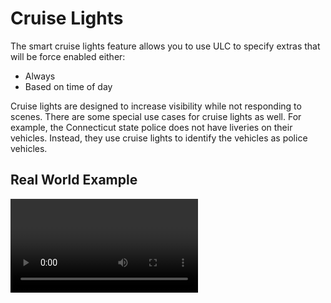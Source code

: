 
# Cruise Lights

The smart cruise lights feature allows you to use ULC to specify extras that will be force enabled either:
- Always
- Based on time of day

Cruise lights are designed to increase visibility while not responding to scenes. There are some special use cases for cruise lights as well.
For example, the Connecticut state police does not have liveries on their vehicles. Instead, they use cruise lights to identify the vehicles as police vehicles.

## Real World Example
<Video url="https://www.youtube.com/watch?v=dzB75QGqkWs"/>

## How to Create Cruise Lights

To create cruise lights simply create an extra that is just emissive mesh. Make sure the emissives are dimmed down instead of full brightness!

Cruise lights don't have to be sirens. They can just be plain emissive meshes that aren't scaled down.
However, if you want environment lighting, or you want the steady burns to only show when the emergency lights are activated, then you should make these a siren.

## Global Settings
These settings are found in the ``config.lua`` file under ``SteadyBurnSettings`` and affect all vehicles on the server that use ULC.
### ``nightStartHour``
This value specifies the hour of the day when the cruise lights will activate.
```lua
nightStartHour = 18,
```
### ``nightEndHour``
This value specifies the hour of the day when the cruise lights will deactivate.
```lua  
nightEndHour = 6,
```
### ``delay``
This value specifies the delay between checks for the cruise lights.
```lua
delay = 10,
```

## Per-Vehicle Settings
These settings are found in ``ulc.lua`` and only effect the specified vehicle(s).

### ``forceOn``
This value specifies whether the cruise lights should be forced on.
If set to true, this will override the ``useTime`` setting and cruise lights
will be enabled at all times.
```lua
forceOn = false,
```
### ``useTime``
This value specifies whether the cruise lights should be enabled at night.
If set to true, cruise lights will be force enabled at night only.
```lua
useTime = true,
```
### ``disableWithLights``
This value specifies whether the cruise lights should be disabled when the main lights are activated.
```lua
disableWithLights = false,
```
### ``sbExtras``
This value specifies which extras should be force enabled as cruise lights.
```lua
sbExtras = {1, 2}
```